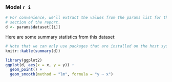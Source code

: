 ### Model `r i`

```r
# For convenience, we'll extract the values from the params list for this
# section of the report.
d <- params$dataset[[i]]
```

Here are some summary statistics from this dataset:

```r
# Note that we can only use packages that are installed on the host system.
knitr::kable(summary(d))
```

```r
library(ggplot2)
ggplot(d, aes(x = x, y = y)) +
  geom_point() +
  geom_smooth(method = "lm", formula = "y ~ x")
```
